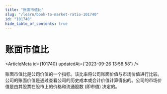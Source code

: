 ```yaml
---
title: "账面市值比"
slug: "/learn/book-to-market-ratio-101740"
id: "101740"
hide_table_of_contents: true
---
```



# 账面市值比

<ArticleMeta id={101740} updatedAt={'2023-09-26 13:58:58'} />
<div className='border-solid border-b border-t-0 my-4 border-[var(--ifm-color-gray-300)]' />

账面市值比是公司价值的一个指标。该比率将公司账面价值与市场价值进行比较。公司的账面价值是通过查看公司的历史成本或会计价值计算得出的。公司的市场价值是由其股票在股市上的价格和流通股数 (即市值) 决定的。
